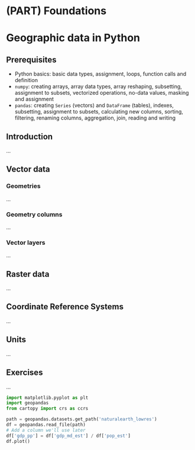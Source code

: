 # (PART) Foundations {-}

# Geographic data in Python {#spatial-class}

## Prerequisites

* Python basics: basic data types, assignment, loops, function calls and definition
* `numpy`: creating arrays, array data types, array reshaping, subsetting, assignment to subsets, vectorized operations, no-data values, masking and assignment
* `pandas`: creating `Series` (vectors) and `DataFrame` (tables), indexes, subsetting, assignment to subsets, calculating new columns, sorting, filtering, renaming columns, aggregation, join, reading and writing

## Introduction

...

## Vector data

### Geometries

...

### Geometry columns

...

### Vector layers

...


## Raster data

...

## Coordinate Reference Systems

...

## Units

...

## Exercises

...

```python
import matplotlib.pyplot as plt
import geopandas
from cartopy import crs as ccrs

path = geopandas.datasets.get_path('naturalearth_lowres')
df = geopandas.read_file(path)
# Add a column we'll use later
df['gdp_pp'] = df['gdp_md_est'] / df['pop_est']
df.plot()
```

